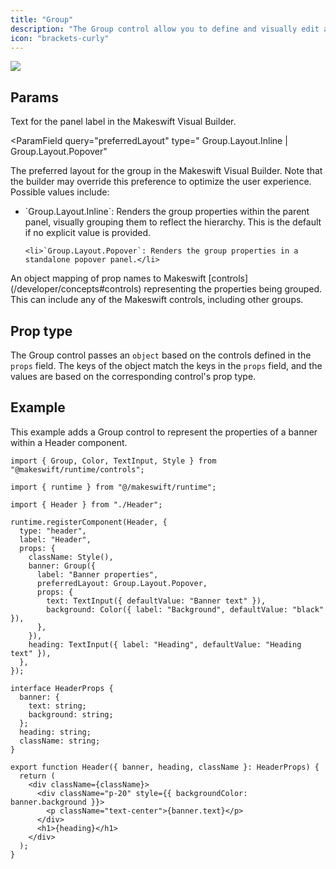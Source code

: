 ```yaml
---
title: "Group"
description: "The Group control allow you to define and visually edit a group of properties and replaces the deprecated [Shape](/developer/reference/controls/shape) control."
icon: "brackets-curly"
---
```


<Frame
  type="glass"
  caption="A Group control for a banner within a Header component"
>
  <img src="/images/controls/group.jpeg" />
</Frame>

## Params

<ParamField query="label" type="string" default="Text">
  Text for the panel label in the Makeswift Visual Builder.
</ParamField>

<ParamField
  query="preferredLayout"
  type=" Group.Layout.Inline | Group.Layout.Popover"
>
<p>
  The preferred layout for the group in the Makeswift Visual Builder. Note that the builder may override this preference to optimize the user experience. Possible values include:
</p>
  <ul>
    <li>`Group.Layout.Inline`: Renders the group properties within the parent panel, visually grouping them to reflect the hierarchy. This is the default if no explicit value is provided.</li>

    <li>`Group.Layout.Popover`: Renders the group properties in a standalone popover panel.</li>

</ul>
</ParamField>

<ParamField query="props" type="Record<string, Control>" required>
  An object mapping of prop names to Makeswift
  [controls](/developer/concepts#controls) representing the properties being
  grouped. This can include any of the Makeswift controls, including other
  groups.
</ParamField>

## Prop type

The Group control passes an `object` based on the controls defined in the `props` field. The keys of the object match the keys in the `props` field, and the values are based on the corresponding control's prop type.

## Example

This example adds a Group control to represent the properties of a banner within a Header component.

<CodeGroup>

```tsx Header.makeswift.ts
import { Group, Color, TextInput, Style } from "@makeswift/runtime/controls";

import { runtime } from "@/makeswift/runtime";

import { Header } from "./Header";

runtime.registerComponent(Header, {
  type: "header",
  label: "Header",
  props: {
    className: Style(),
    banner: Group({
      label: "Banner properties",
      preferredLayout: Group.Layout.Popover,
      props: {
        text: TextInput({ defaultValue: "Banner text" }),
        background: Color({ label: "Background", defaultValue: "black" }),
      },
    }),
    heading: TextInput({ label: "Heading", defaultValue: "Heading text" }),
  },
});
```

```tsx Header.tsx
interface HeaderProps {
  banner: {
    text: string;
    background: string;
  };
  heading: string;
  className: string;
}

export function Header({ banner, heading, className }: HeaderProps) {
  return (
    <div className={className}>
      <div className="p-20" style={{ backgroundColor: banner.background }}>
        <p className="text-center">{banner.text}</p>
      </div>
      <h1>{heading}</h1>
    </div>
  );
}
```

</CodeGroup>


<NamingConventions />
